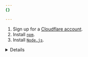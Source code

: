 ```yaml
---
{}

---
```



1. Sign up for a [Cloudflare account](https://dash.cloudflare.com/sign-up/workers-and-pages).
2. Install [`npm`](https://docs.npmjs.com/getting-started).
3. Install [`Node.js`](https://nodejs.org/en/).


<Details header="Node.js version manager">
Use a Node version manager like [Volta](https://volta.sh/) or [nvm](https://github.com/nvm-sh/nvm) to avoid permission issues and change Node.js versions. [Wrangler](/workers/wrangler/install-and-update/), discussed later in this guide, requires a Node version of `16.17.0` or later. 
</Details>
